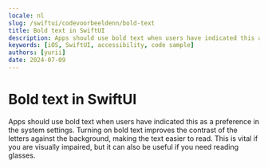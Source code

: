 ```yaml
---
locale: nl
slug: /swiftui/codevoorbeeldenn/bold-text
title: Bold text in SwiftUI
description: Apps should use bold text when users have indicated this as a preference in the system settings.
keywords: [iOS, SwiftUI, accessibility, code sample]
authors: [yurii]
date: 2024-07-09
---
```


# Bold text in SwiftUI

Apps should use bold text when users have indicated this as a preference in the system settings. Turning on bold text improves the contrast of the letters against the background, making the text easier to read. This is vital if you are visually impaired, but it can also be useful if you need reading glasses.

<CodeSample id="text-bold" framework="swiftui" locale="nl"/>
